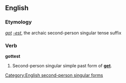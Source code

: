 ==English==
===Etymology===
''[[got]]'' ''[[-est]]'', the archaic second-person singular tense suffix

===Verb===
'''gottest'''

# {{context|archaic|lang=en}} Second-person singular simple past form of '''[[get]]'''.

[[Category:English second-person singular forms]]